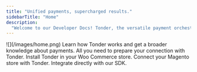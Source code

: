 ```yaml
---
title: "Unified payments, supercharged results."
sidebarTitle: "Home"
description:
  "Welcome to our Developer Docs! Tonder, the versatile payment orchestration platform, empowers you to streamline payment processing, support diverse payment methods, and offer customizable integrations for enhanced payment success, fraud prevention, and an optimized customer experience."
---
```


<Frame>![](/images/home.png) </Frame>


<CardGroup>

<Card title="Get Started" icon="flag-checkered" href="/get-started">
  Learn how Tonder works and get a broader knowledge about payments.
</Card>

<Card title="API Reference" icon="rocket" href="/reference/overview">
  All you need to prepare your connection with Tonder.
</Card>


<Card title="Woo Commerce Plugin" icon="cash-register" href="./woo-commerce">
  Install Tonder in your Woo Commerce store.
</Card>


<Card title="Magento 2.0 Plugin" icon="magento" href="./magento">
  Connect your Magento store with Tonder.
</Card>

<Card title="Web SDK" icon="computer" href="https://www.npmjs.com/package/tonder-sdk-test?activeTab=readme">
  Integrate directly with our SDK.
</Card>

</CardGroup>
